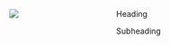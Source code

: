 #

::: {.columns .v-center-container}
::: {.column width="35%"}
![](_extensions\SmithConnor\mq\MQ-diag-partial.png)
:::

::: {.column width="65%"}
[Heading]{.section-header-text}

[Subheading]{.section-subheader-text}
:::
:::